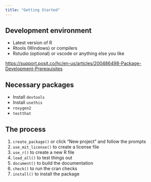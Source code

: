 ```yaml
---
title: "Getting Started"
---
```



## Development environment

- Latest version of R
- Rtools (Windows) or compilers
- Rstudio (optional) or vscode or anything else you like

<https://support.posit.co/hc/en-us/articles/200486498-Package-Development-Prerequisites>

## Necessary packages

- Install `devtools`
- Install `usethis`
- `roxygen2`
- `testthat`

## The process

1. `create_package()` or click "New project" and follow the prompts
2. `use_mit_license()` to create a license file
3. `use_r()` to create a new R file
4. `load_all()` to test things out
5. `document()` to build the documentation
6. `check()` to run the cran checks
7. `install()` to install the package

